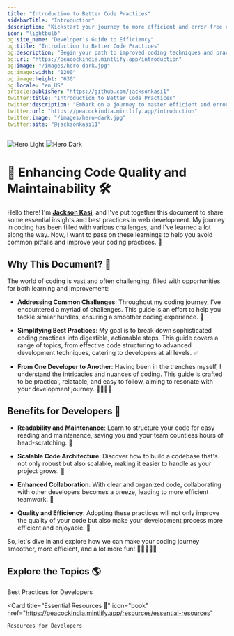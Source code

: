 ```yaml
---
title: "Introduction to Better Code Practices"
sidebarTitle: "Introduction"
description: "Kickstart your journey to more efficient and error-free coding with our developer's guide to better code practices."
icon: "lightbulb"
og:site_name: "Developer's Guide to Efficiency"
og:title: "Introduction to Better Code Practices"
og:description: "Begin your path to improved coding techniques and practices with insights from experts."
og:url: "https://peacockindia.mintlify.app/introduction"
og:image: "/images/hero-dark.jpg"
og:image:width: "1200"
og:image:height: "630"
og:locale: "en_US"
article:publisher: "https://github.com/jacksonkasi1"
twitter:title: "Introduction to Better Code Practices"
twitter:description: "Embark on a journey to master efficient and error-free coding practices."
twitter:url: "https://peacockindia.mintlify.app/introduction"
twitter:image: "/images/hero-dark.jpg"
twitter:site: "@jacksonkasi11"
---
```


<img
  className="block dark:hidden"
  src="/images/hero-light.svg"
  alt="Hero Light"
/>
<img
  className="hidden dark:block"
  src="/images/hero-dark.svg"
  alt="Hero Dark"
/>

# 🚀 Enhancing Code Quality and Maintainability 🛠️

Hello there! I'm [**Jackson Kasi**](https://github.com/jacksonkasi1), and I've put together this document to share some essential insights and best practices in web development. My journey in coding has been filled with various challenges, and I've learned a lot along the way. Now, I want to pass on these learnings to help you avoid common pitfalls and improve your coding practices. 🌟

## Why This Document? 🤔

The world of coding is vast and often challenging, filled with opportunities for both learning and improvement:

- **Addressing Common Challenges**: Throughout my coding journey, I've encountered a myriad of challenges. This guide is an effort to help you tackle similar hurdles, ensuring a smoother coding experience. 🛑

- **Simplifying Best Practices**: My goal is to break down sophisticated coding practices into digestible, actionable steps. This guide covers a range of topics, from effective code structuring to advanced development techniques, catering to developers at all levels. ✅

- **From One Developer to Another**: Having been in the trenches myself, I understand the intricacies and nuances of coding. This guide is crafted to be practical, relatable, and easy to follow, aiming to resonate with your development journey. 🚶‍♂️🚶‍♀️

## Benefits for Developers 🌈

- **Readability and Maintenance**: Learn to structure your code for easy reading and maintenance, saving you and your team countless hours of head-scratching. 🧐

- **Scalable Code Architecture**: Discover how to build a codebase that's not only robust but also scalable, making it easier to handle as your project grows. 🌱

- **Enhanced Collaboration**: With clear and organized code, collaborating with other developers becomes a breeze, leading to more efficient teamwork. 🤝

- **Quality and Efficiency**: Adopting these practices will not only improve the quality of your code but also make your development process more efficient and enjoyable. 🎯

So, let's dive in and explore how we can make your coding journey smoother, more efficient, and a lot more fun! 🚀👩‍💻👨‍💻

## Explore the Topics 🌎

<CardGroup cols={2}>
  <Card
    title="Developer Best Practices ⚒️"
    icon="code"
    href="https://peacockindia.mintlify.app/docs/organizing-imports"
  >
    Best Practices for Developers
  </Card>

  <Card
    title="Essential Resources 📖"
    icon="book"
    href="https://peacockindia.mintlify.app/resources/essential-resources"
  >
    Resources for Developers
  </Card>
</CardGroup>
